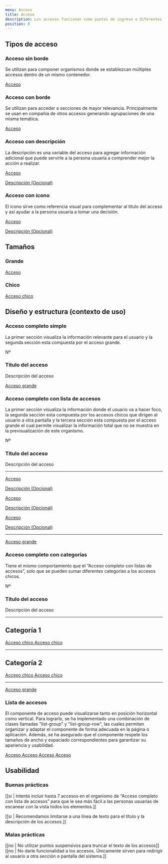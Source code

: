 ```yaml
---
menu: Acceso
title: Acceso
description: Los accesos funcionan como puntos de ingreso a diferentes secciones y pueden agruparse cuando hay una similitud en su contenido.
position: 0
---
```



## Tipos de acceso

### Acceso sin borde

Se utilizan para componer organismos donde se establezcan múltiples accesos dentro de un mismo contenedor.

<div className="content-2">
  <div className="list-group">
    <a href="#" className="list-group-item item-sm no-shadow">
      <span className="access-title">Acceso</span>
    </a>
  </div>
</div>

### Acceso con borde

Se utilizan para acceder a secciones de mayor relevancia. Principalmente se usan en compañía de otros accesos generando agrupaciones de una misma temática.

<div className="content-2">
  <div className="list-group">
    <a href="#" className="list-group-item item-sm">
      <span className="access-title">Acceso</span>
    </a>
  </div>
</div>

### Acceso con descripción

La descripción es una variable del acceso para agregar información adicional que puede servirle a la persona usuaria a comprender mejor la acción a realizar.

<div className="content-2">
  <div className="list-group">
    <a href="#" className="list-group-item item-sm">
      <div className="access-content">
        <span className="access-title">Acceso</span>
        <p className="access-text">Descripción (Opcional)</p>
      </div>
    </a>
  </div>
</div>

### Acceso con ícono

El ícono sirve como referencia visual para complementar al título del acceso y así ayudar a la persona usuaria a tomar una decisión.

<div className="content-2">
  <div className="list-group">
    <a href="#" className="list-group-item item-sm">
      <i className="bx bxs-info-circle"></i>
      <div className="access-content">
        <span className="access-title">Acceso</span>
        <p className="access-text">Descripción (Opcional)</p>
      </div>
    </a>
  </div>
</div>

## Tamaños

<div className="row-access">

<div>

  ### Grande

  <div className="list-group">
    <a href="#" className="list-group-item">
      <span className="access-title">Acceso</span>
    </a>
  </div>
  
</div>

<div>

  ### Chico

  <div className="list-group">
    <a href="#" className="list-group-item item-sm">
      <span className="access-title">Acceso chico</span>
    </a>
  </div>

</div>

</div>

## Diseño y estructura (contexto de uso)

### Acceso completo simple

La primer sección visualiza la información relevante para el usuario y la segunda sección esta compuesta por el acceso grande.

<div className="content-2">
  <div className="list-group">
    <div className="group-access">
      <div className="card-access">
        <div className="card-access-body">
          <span className="card-access-icon descriptive">Nº</span>
          <div>
            <h3 className="card-access-title">Título del acceso</h3>
            <p className="mb-0">Descripción del acceso</p>
          </div>
        </div>
        <a href="#" className="list-group-item card-item">
          <span className="access-title">
            <i className="bx bxs-info-circle"></i>
            Acceso grande
          </span>
        </a>
      </div>
    </div>
  </div>
</div>

### Acceso completo con lista de accesos

La primer sección visualiza la información donde el usuario va a hacer foco, la segunda sección esta compuesta por los accesos chicos que dirigen al usuario a otra pantalla y la tercera sección esta compuesta por el acceso grande el cual permite visualizar la información total que no se muestra en la previsualización de este organismo.

<div className="content-2">
  <div className="list-group">
    <div className="group-access">
      <div className="card-access">
        <div className="card-access-body reverse">
          <span className="card-access-icon descriptive">Nº</span>
          <div>
            <h3 className="card-access-title">Título del acceso</h3>
            <p className="mb-0">Descripción del acceso</p>
          </div>
        </div>
        <div className="container-access">
          <hr className="clearfix mt-0" />
          <div className="access-option">
            <a href="#" className="list-group-item item-sm">
              <i className="bx bxs-info-circle"></i>
              <div className="access-content">
                <span className="access-title">Acceso</span>
                <p className="access-text">Descripción (Opcional)</p>
              </div>
            </a>
            <a href="#" className="list-group-item item-sm">
              <i className="bx bxs-info-circle"></i>
              <div className="access-content">
                <span className="access-title">Acceso</span>
                <p className="access-text">Descripción (Opcional)</p>
              </div>
            </a>
            <a href="#" className="list-group-item item-sm">
              <i className="bx bxs-info-circle"></i>
              <div className="access-content">
                <span className="access-title">Acceso</span>
                <p className="access-text">Descripción (Opcional)</p>
              </div>
            </a>
            <hr className="clearfix my-0 mt-2" />
          </div>
        </div>
        <a href="#" className="list-group-item card-item no-shadow">
          <span className="access-title">
            <i className="bx bxs-info-circle"></i>
            Acceso grande
          </span>
        </a>
      </div>
    </div>
  </div>
</div>

### Acceso completo con categorías

Tiene el mismo comportamiento que el “Acceso completo con listas de accesos”, solo que se pueden sumar diferentes categorías a los accesos chicos.

<div className="content-2">
  <div className="list-group">
    <div className="group-access">
      <div className="card-access">
        <div className="card-access-body reverse">
          <span className="card-access-icon descriptive">Nº</span>
          <div>
            <h3 className="card-access-title">Título del acceso</h3>
            <p className="mb-0">Descripción del acceso</p>
          </div>
        </div>
        <div className="container-access">
          <hr className="clearfix mt-0" />
          <div className="access-option">
            <h2 className="title-option font-weight-bold">Categoría 1</h2>
            <a href="#" className="list-group-item item-sm">
              <span className="access-title">
                <i className="bx bxs-info-circle"></i>
                Acceso chico
              </span>
            </a>
            <a href="#" className="list-group-item item-sm">
              <span className="access-title">
                <i className="bx bxs-info-circle"></i>
                Acceso chico
              </span>
            </a>
            <hr className="clearfix clearfix-category" />
            <h2 className="title-option font-weight-bold">Categoría 2</h2>
            <a href="#" className="list-group-item item-sm">
              <span className="access-title">
                <i className="bx bxs-info-circle"></i>
                Acceso chico
              </span>
            </a>
            <a href="#" className="list-group-item item-sm">
              <span className="access-title">
                <i className="bx bxs-info-circle"></i>
                Acceso chico
              </span>
            </a>
            <hr className="clearfix my-0 mt-2" />
          </div>
        </div>
        <a href="#" className="list-group-item card-item no-shadow">
          <span className="access-title">
            <i className="bx bxs-info-circle"></i>
            Acceso grande
          </span>
        </a>
      </div>
    </div>
  </div>
</div>

### Lista de accesos

El componente de acceso puede visualizarse tanto en posición horizontal como vertical. Para lograrlo, se ha implementado una combinación de clases llamadas "list-group" y "list-group-row", las cuales permiten organizar y adaptar el componente de forma adecuada en la página o aplicación. Además, se ha asegurado que el componente respete los tamaños de ancho y espaciado correspondientes para garantizar su apariencia y usabilidad.

<div className="content-2">
  <div className="list-group">
    <a href="#" className="list-group-item item-sm">
      <span className="access-title">
        <i className="bx bxs-info-circle"></i>
        Acceso
      </span>
    </a>
    <a href="#" className="list-group-item item-sm">
      <span className="access-title">
        <i className="bx bxs-info-circle"></i>
        Acceso
      </span>
    </a>
    <a href="#" className="list-group-item item-sm">
      <span className="access-title">
        <i className="bx bxs-info-circle"></i>
        Acceso
      </span>
    </a>
    <a href="#" className="list-group-item item-sm">
      <span className="access-title">
        <i className="bx bxs-info-circle"></i>
        Acceso
      </span>
    </a>
  </div>
</div>

## Usabilidad

### Buenas prácticas

[[si | Intentá incluir hasta 7 accesos en el organismo de “Acceso completo con lista de accesos” para que le sea más fácil a las personas usuarias de escanear con la vista todos los elementos.]]

[[si | Recomendamos limitarse a una línea de texto para el título y la descripción de los accesos.]]

### Malas prácticas

[[no | No utilizar puntos suspensivos para truncar el texto de los accesos]]
[[no | No darle funcionalidad a los accesos. Únicamente sirven para redirigir al usuario a otra sección o pantalla del sistema.]]
